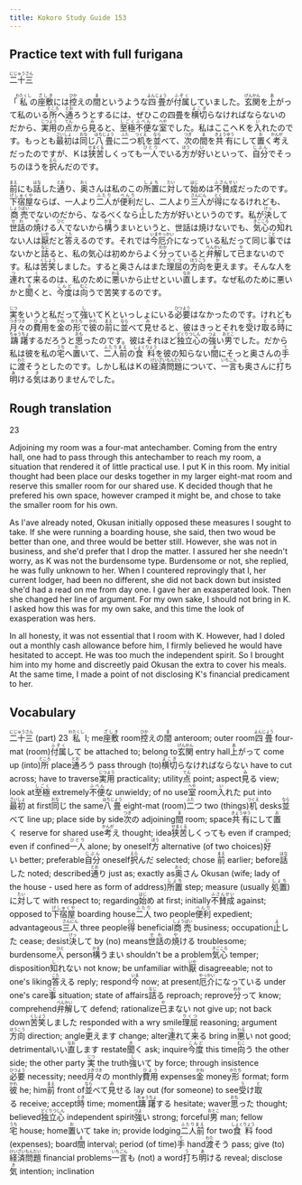 ```yaml
---
title: Kokoro Study Guide 153
---
```


## Practice text with full furigana

<p>
<ruby><rb>二十三</rb><rt>にじゅうさん</rt></ruby>
</p>

<p>
「<ruby><rb>私</rb><rt>わたくし</rt></ruby>の<ruby><rb>座敷</rb><rt>ざしき</rt></ruby>には<ruby><rb>控</rb><rt>ひか</rt></ruby>えの<ruby><rb>間</rb><rt>ま</rt></ruby>というような<ruby><rb>四畳</rb><rt>よんじょう</rt></ruby>が<ruby><rb>付属</rb><rt>ふぞく</rt></ruby>していました。<ruby><rb>玄関</rb><rt>げんかん</rt></ruby>を<ruby><rb>上</rb><rt>あ</rt></ruby>がって私のいる<ruby><rb>所</rb><rt>ところ</rt></ruby>へ<ruby><rb>通</rb><rt>とお</rt></ruby>ろうとするには、ぜひこの四畳を<ruby><rb>横切</rb><rt>よこぎ</rt></ruby>らなければならないのだから、<ruby><rb>実用</rb><rt>じつよう</rt></ruby>の<ruby><rb>点</rb><rt>てん</rt></ruby>から<ruby><rb>見</rb><rt>み</rt></ruby>ると、<ruby><rb>至極</rb><rt>しごく</rt></ruby><ruby><rb>不便</rb><rt>ふべん</rt></ruby>な<ruby><rb>室</rb><rt>へや</rt></ruby>でした。私はここへＫを<ruby><rb>入</rb><rt>い</rt></ruby>れたのです。もっとも<ruby><rb>最初</rb><rt>さいしょ</rt></ruby>は<ruby><rb>同</rb><rt>おな</rt></ruby>じ<ruby><rb>八畳</rb><rt>はちじょう</rt></ruby>に<ruby><rb>二</rb><rt>ふた</rt></ruby>つ<ruby><rb>机</rb><rt>つくえ</rt></ruby>を<ruby><rb>並</rb><rt>なら</rt></ruby>べて、<ruby><rb>次</rb><rt>つぎ</rt></ruby>の<ruby><rb>間</rb><rt>ま</rt></ruby>を<ruby><rb>共有</rb><rt>きょうゆう</rt></ruby>にして<ruby><rb>置</rb><rt>お</rt></ruby>く<ruby><rb>考</rb><rt>かんが</rt></ruby>えだったのですが、Ｋは<ruby><rb>狭苦</rb><rt>せまくる</rt></ruby>しくっても<ruby><rb>一人</rb><rt>ひとり</rt></ruby>でいる<ruby><rb>方</rb><rt>ほう</rt></ruby>が<ruby><rb>好</rb><rt>い</rt></ruby>いといって、<ruby><rb>自分</rb><rt>じぶん</rt></ruby>でそっちのほうを<ruby><rb>択</rb><rt>えら</rt></ruby>んだのです。
</p>

<p>
<ruby><rb>前</rb><rt>まえ</rt></ruby>にも<ruby><rb>話</rb><rt>はな</rt></ruby>した<ruby><rb>通</rb><rt>とお</rt></ruby>り、<ruby><rb>奥</rb><rt>おく</rt></ruby>さんは私のこの<ruby><rb>所置</rb><rt>しょち</rt></ruby>に<ruby><rb>対</rb><rt>たい</rt></ruby>して<ruby><rb>始</rb><rt>はじ</rt></ruby>めは<ruby><rb>不賛成</rb><rt>ふさんせい</rt></ruby>だったのです。<ruby><rb>下宿屋</rb><rt>げしゅくや</rt></ruby>ならば、一人より<ruby><rb>二人</rb><rt>ふたり</rt></ruby>が<ruby><rb>便利</rb><rt>べんり</rt></ruby>だし、二人より<ruby><rb>三人</rb><rt>さんにん</rt></ruby>が<ruby><rb>得</rb><rt>とく</rt></ruby>になるけれども、<ruby><rb>商売</rb><rt>しょうばい</rt></ruby>でないのだから、なるべくなら<ruby><rb>止</rb><rt>よ</rt></ruby>した方が好いというのです。私が<ruby><rb>決</rb><rt>けっ</rt></ruby>して<ruby><rb>世話</rb><rt>せわ</rt></ruby>の<ruby><rb>焼</rb><rt>や</rt></ruby>ける<ruby><rb>人</rb><rt>ひと</rt></ruby>でないから<ruby><rb>構</rb><rt>かま</rt></ruby>うまいというと、世話は焼けないでも、<ruby><rb>気心</rb><rt>きごころ</rt></ruby>の<ruby><rb>知</rb><rt>し</rt></ruby>れない人は<ruby><rb>厭</rb><rt>いや</rt></ruby>だと<ruby><rb>答</rb><rt>こた</rt></ruby>えるのです。それでは<ruby><rb>今</rb><rt>いま</rt></ruby><ruby><rb>厄介</rb><rt>やっかい</rt></ruby>になっている私だって同じ<ruby><rb>事</rb><rt>こと</rt></ruby>ではないかと<ruby><rb>詰</rb><rt>なじ</rt></ruby>ると、私の気心は初めからよく<ruby><rb>分</rb><rt>わか</rt></ruby>っていると<ruby><rb>弁解</rb><rt>べんかい</rt></ruby>して<ruby><rb>已</rb><rt>や</rt></ruby>まないのです。私は<ruby><rb>苦笑</rb><rt>くしょう</rt></ruby>しました。すると奥さんはまた<ruby><rb>理屈</rb><rt>りくつ</rt></ruby>の<ruby><rb>方向</rb><rt>ほうこう</rt></ruby>を<ruby><rb>更</rb><rt>か</rt></ruby>えます。そんな人を<ruby><rb>連</rb><rt>つ</rt></ruby>れて<ruby><rb>来</rb><rt>く</rt></ruby>るのは、私のために<ruby><rb>悪</rb><rt>わる</rt></ruby>いから止せといい<ruby><rb>直</rb><rt>なお</rt></ruby>します。なぜ私のために悪いかと<ruby><rb>聞</rb><rt>き</rt></ruby>くと、<ruby><rb>今度</rb><rt>こんど</rt></ruby>は<ruby><rb>向</rb><rt>むこ</rt></ruby>うで苦笑するのです。
</p>

<p>
<ruby><rb>実</rb><rt>じつ</rt></ruby>をいうと私だって<ruby><rb>強</rb><rt>し</rt></ruby>いてＫといっしょにいる<ruby><rb>必要</rb><rt>ひつよう</rt></ruby>はなかったのです。けれども<ruby><rb>月々</rb><rt>つきづき</rt></ruby>の<ruby><rb>費用</rb><rt>ひよう</rt></ruby>を<ruby><rb>金</rb><rt>かね</rt></ruby>の<ruby><rb>形</rb><rt>かたち</rt></ruby>で<ruby><rb>彼</rb><rt>かれ</rt></ruby>の<ruby><rb>前</rb><rt>まえ</rt></ruby>に<ruby><rb>並</rb><rt>なら</rt></ruby>べて<ruby><rb>見</rb><rt>み</rt></ruby>せると、彼はきっとそれを<ruby><rb>受</rb><rt>う</rt></ruby>け<ruby><rb>取</rb><rt>と</rt></ruby>る<ruby><rb>時</rb><rt>とき</rt></ruby>に<ruby><rb>躊躇</rb><rt>ちゅうちょ</rt></ruby>するだろうと<ruby><rb>思</rb><rt>おも</rt></ruby>ったのです。彼はそれほど<ruby><rb>独立心</rb><rt>どくりつしん</rt></ruby>の<ruby><rb>強</rb><rt>つよ</rt></ruby>い<ruby><rb>男</rb><rt>おとこ</rt></ruby>でした。だから私は彼を私の<ruby><rb>宅</rb><rt>うち</rt></ruby>へ<ruby><rb>置</rb><rt>お</rt></ruby>いて、<ruby><rb>二人前</rb><rt>ふたりまえ</rt></ruby>の<ruby><rb>食料</rb><rt>しょくりょう</rt></ruby>を彼の知らない<ruby><rb>間</rb><rt>ま</rt></ruby>にそっと奥さんの<ruby><rb>手</rb><rt>て</rt></ruby>に<ruby><rb>渡</rb><rt>わた</rt></ruby>そうとしたのです。しかし私はＫの<ruby><rb>経済</rb><rt>けいざい</rt></ruby><ruby><rb>問題</rb><rt>もんだい</rt></ruby>について、<ruby><rb>一言</rb><rt>いちごん</rt></ruby>も奥さんに<ruby><rb>打</rb><rt>う</rt></ruby>ち<ruby><rb>明</rb><rt>あ</rt></ruby>ける<ruby><rb>気</rb><rt>き</rt></ruby>はありませんでした。
</p>


## Rough translation

23

Adjoining my room was a four-mat antechamber. Coming from the entry hall, one had to pass through this antechamber to reach my room, a situation that rendered it of little practical use. I put K in this room. My initial thought had been place our desks together in my larger eight-mat room and reserve this smaller room for our shared use. K decided though that he prefered his own space, however cramped it might be, and chose to take the smaller room for his own.

As I'ave already noted, Okusan initially opposed these measures I sought to take. If she were running a boarding house, she said, then two woud be better than one, and three would be better still. However, she was not in business, and she'd prefer that I drop the matter. I assured her she needn't worry, as K was not the burdensome type. Burdensome or not, she replied, he was fully unknown to her. When I countered reprovingly that I, her current lodger, had been no different, she did not back down but insisted she'd had a read on me from day one. I gave her an exasperated look. Then she changed her line of argument. For my own sake, I should not bring in K. I asked how this was for my own sake, and this time the look of exasperation was hers.

In all honesty, it was not essential that I room with K. However, had I doled out a monthly cash allowance before him, I firmly believed he would have hesitated to accept. He was too much the independent spirit. So I brought him into my home and discreetly paid Okusan the extra to cover his meals. At the same time, I made a point of not disclosing K's financial predicament to her.        


## Vocabulary

<p>
<span class="vocabstudy"><ruby><rb>二十三</rb><rt>にじゅうさん</rt></ruby>&nbsp;(part) 23</span>
<span class="vocabstudy"><ruby><rb>私</rb><rt>わたくし</rt></ruby>&nbsp;I; me</span><span class="vocabstudy"><ruby><rb>座敷</rb><rt>ざしき</rt></ruby>&nbsp;room</span><span class="vocabstudy"><ruby><rb>控</rb><rt>ひか</rt></ruby>えの<ruby><rb>間</rb><rt>ま</rt></ruby>&nbsp;anteroom; outer room</span><span class="vocabstudy"><ruby><rb>四畳</rb><rt>よんじょう</rt></ruby>&nbsp;four-mat (room)</span><span class="vocabstudy"><ruby><rb>付属</rb><rt>ふぞく</rt></ruby>して&nbsp;be attached to; belong to</span><span class="vocabstudy"><ruby><rb>玄関</rb><rt>げんかん</rt></ruby>&nbsp;entry hall</span><span class="vocabstudy"><ruby><rb>上</rb><rt>あ</rt></ruby>がって&nbsp;come up (into)</span><span class="vocabstudy"><ruby><rb>所</rb><rt>ところ</rt></ruby>&nbsp;place</span><span class="vocabstudy"><ruby><rb>通</rb><rt>とお</rt></ruby>ろう&nbsp;pass through (to)</span><span class="vocabstudy"><ruby><rb>横切</rb><rt>よこぎ</rt></ruby>らなければならない&nbsp;have to cut across; have to traverse</span><span class="vocabstudy"><ruby><rb>実用</rb><rt>じつよう</rt></ruby>&nbsp;practicality; utility</span><span class="vocabstudy"><ruby><rb>点</rb><rt>てん</rt></ruby>&nbsp;point; aspect</span><span class="vocabstudy"><ruby><rb>見</rb><rt>み</rt></ruby>る&nbsp;view; look at</span><span class="vocabstudy"><ruby><rb>至極</rb><rt>しごく</rt></ruby>&nbsp;extremely</span><span class="vocabstudy"><ruby><rb>不便</rb><rt>ふべん</rt></ruby>な&nbsp;unwieldy; of no use</span><span class="vocabstudy"><ruby><rb>室</rb><rt>へや</rt></ruby>&nbsp;room</span><span class="vocabstudy"><ruby><rb>入</rb><rt>い</rt></ruby>れた&nbsp;put into</span><span class="vocabstudy"><ruby><rb>最初</rb><rt>さいしょ</rt></ruby>&nbsp;at first</span><span class="vocabstudy"><ruby><rb>同</rb><rt>おな</rt></ruby>じ&nbsp;the same</span><span class="vocabstudy"><ruby><rb>八畳</rb><rt>はちじょう</rt></ruby>&nbsp;eight-mat (room)</span><span class="vocabstudy"><ruby><rb>二</rb><rt>ふた</rt></ruby>つ&nbsp;two (things)</span><span class="vocabstudy"><ruby><rb>机</rb><rt>つくえ</rt></ruby>&nbsp;desks</span><span class="vocabstudy"><ruby><rb>並</rb><rt>なら</rt></ruby>べて&nbsp;line up; place side by side</span><span class="vocabstudy"><ruby><rb>次</rb><rt>つぎ</rt></ruby>の&nbsp;adjoining</span><span class="vocabstudy"><ruby><rb>間</rb><rt>ま</rt></ruby>&nbsp;room; space</span><span class="vocabstudy"><ruby><rb>共有</rb><rt>きょうゆう</rt></ruby>にして<ruby><rb>置</rb><rt>お</rt></ruby>く&nbsp;reserve for shared use</span><span class="vocabstudy"><ruby><rb>考</rb><rt>かんが</rt></ruby>え&nbsp;thought; idea</span><span class="vocabstudy"><ruby><rb>狭苦</rb><rt>せまくる</rt></ruby>しくっても&nbsp;even if cramped; even if confined</span><span class="vocabstudy"><ruby><rb>一人</rb><rt>ひとり</rt></ruby>&nbsp;alone; by oneself</span><span class="vocabstudy"><ruby><rb>方</rb><rt>ほう</rt></ruby>&nbsp;alternative (of two choices)</span><span class="vocabstudy"><ruby><rb>好</rb><rt>い</rt></ruby>い&nbsp;better; preferable</span><span class="vocabstudy"><ruby><rb>自分</rb><rt>じぶん</rt></ruby>&nbsp;oneself</span><span class="vocabstudy"><ruby><rb>択</rb><rt>えら</rt></ruby>んだ&nbsp;selected; chose</span>
<span class="vocabstudy"><ruby><rb>前</rb><rt>まえ</rt></ruby>&nbsp;earlier; before</span><span class="vocabstudy"><ruby><rb>話</rb><rt>はな</rt></ruby>した&nbsp;noted; described</span><span class="vocabstudy"><ruby><rb>通</rb><rt>とお</rt></ruby>り&nbsp;just as; exactly as</span><span class="vocabstudy"><ruby><rb>奥</rb><rt>おく</rt></ruby>さん&nbsp;Okusan (wife; lady of the house - used here as form of address)</span><span class="vocabstudy"><ruby><rb>所置</rb><rt>しょち</rt></ruby>&nbsp;step; measure (usually <ruby><rb>処置</rb><rt>しょち</rt></ruby>)</span><span class="vocabstudy">に<ruby><rb>対</rb><rt>たい</rt></ruby>して&nbsp;with respect to; regarding</span><span class="vocabstudy"><ruby><rb>始</rb><rt>はじ</rt></ruby>め&nbsp;at first; initially</span><span class="vocabstudy"><ruby><rb>不賛成</rb><rt>ふさんせい</rt></ruby>&nbsp;against; opposed to</span><span class="vocabstudy"><ruby><rb>下宿屋</rb><rt>げしゅくや</rt></ruby>&nbsp;boarding house</span><span class="vocabstudy"><ruby><rb>二人</rb><rt>ふたり</rt></ruby>&nbsp;two people</span><span class="vocabstudy"><ruby><rb>便利</rb><rt>べんり</rt></ruby>&nbsp;expedient; advantageous</span><span class="vocabstudy"><ruby><rb>三人</rb><rt>さんにん</rt></ruby>&nbsp;three people</span><span class="vocabstudy"><ruby><rb>得</rb><rt>とく</rt></ruby>&nbsp;beneficial</span><span class="vocabstudy"><ruby><rb>商売</rb><rt>しょうばい</rt></ruby>&nbsp;business; occupation</span><span class="vocabstudy"><ruby><rb>止</rb><rt>よ</rt></ruby>した&nbsp;cease; desist</span><span class="vocabstudy"><ruby><rb>決</rb><rt>けっ</rt></ruby>して&nbsp;by (no) means</span><span class="vocabstudy"><ruby><rb>世話</rb><rt>せわ</rt></ruby>の<ruby><rb>焼</rb><rt>や</rt></ruby>ける&nbsp;troublesome; burdensome</span><span class="vocabstudy"><ruby><rb>人</rb><rt>ひと</rt></ruby>&nbsp;person</span><span class="vocabstudy"><ruby><rb>構</rb><rt>かま</rt></ruby>うまい&nbsp;shouldn't be a problem</span><span class="vocabstudy"><ruby><rb>気心</rb><rt>きごころ</rt></ruby>&nbsp;temper; disposition</span><span class="vocabstudy"><ruby><rb>知</rb><rt>し</rt></ruby>れない&nbsp;not know; be unfamiliar with</span><span class="vocabstudy"><ruby><rb>厭</rb><rt>いや</rt></ruby>&nbsp;disagreeable; not to one's liking</span><span class="vocabstudy"><ruby><rb>答</rb><rt>こた</rt></ruby>える&nbsp;reply; respond</span><span class="vocabstudy"><ruby><rb>今</rb><rt>いま</rt></ruby>&nbsp;now; at present</span><span class="vocabstudy"><ruby><rb>厄介</rb><rt>やっかい</rt></ruby>になっている&nbsp;under one's care</span><span class="vocabstudy"><ruby><rb>事</rb><rt>こと</rt></ruby>&nbsp;situation; state of affairs</span><span class="vocabstudy"><ruby><rb>詰</rb><rt>なじ</rt></ruby>る&nbsp;reproach; reprove</span><span class="vocabstudy"><ruby><rb>分</rb><rt>わか</rt></ruby>って&nbsp;know; comprehend</span><span class="vocabstudy"><ruby><rb>弁解</rb><rt>べんかい</rt></ruby>して&nbsp;defend; rationalize</span><span class="vocabstudy"><ruby><rb>已</rb><rt>や</rt></ruby>まない&nbsp;not give up; not back down</span><span class="vocabstudy"><ruby><rb>苦笑</rb><rt>くしょう</rt></ruby>しました&nbsp;responded with a wry smile</span><span class="vocabstudy"><ruby><rb>理屈</rb><rt>りくつ</rt></ruby>&nbsp;reasoning; argument</span><span class="vocabstudy"><ruby><rb>方向</rb><rt>ほうこう</rt></ruby>&nbsp;direction; angle</span><span class="vocabstudy"><ruby><rb>更</rb><rt>か</rt></ruby>えます&nbsp;change; alter</span><span class="vocabstudy"><ruby><rb>連</rb><rt>つ</rt></ruby>れて<ruby><rb>来</rb><rt>く</rt></ruby>る&nbsp;bring in</span><span class="vocabstudy"><ruby><rb>悪</rb><rt>わる</rt></ruby>い&nbsp;not good; detrimental</span><span class="vocabstudy">いい<ruby><rb>直</rb><rt>なお</rt></ruby>します&nbsp;restate</span><span class="vocabstudy"><ruby><rb>聞</rb><rt>き</rt></ruby>く&nbsp;ask; inquire</span><span class="vocabstudy"><ruby><rb>今度</rb><rt>こんど</rt></ruby>&nbsp;this time</span><span class="vocabstudy"><ruby><rb>向</rb><rt>むこ</rt></ruby>う&nbsp;the other side; the other party</span>
<span class="vocabstudy"><ruby><rb>実</rb><rt>じつ</rt></ruby>&nbsp;the truth</span><span class="vocabstudy"><ruby><rb>強</rb><rt>し</rt></ruby>いて&nbsp;by force; through insistence</span><span class="vocabstudy"><ruby><rb>必要</rb><rt>ひつよう</rt></ruby>&nbsp;necessity; need</span><span class="vocabstudy"><ruby><rb>月々</rb><rt>つきづき</rt></ruby>の&nbsp;monthly</span><span class="vocabstudy"><ruby><rb>費用</rb><rt>ひよう</rt></ruby>&nbsp;expenses</span><span class="vocabstudy"><ruby><rb>金</rb><rt>かね</rt></ruby>&nbsp;money</span><span class="vocabstudy"><ruby><rb>形</rb><rt>かたち</rt></ruby>&nbsp;format; form</span><span class="vocabstudy"><ruby><rb>彼</rb><rt>かれ</rt></ruby>&nbsp;he; him</span><span class="vocabstudy"><ruby><rb>前</rb><rt>まえ</rt></ruby>&nbsp;front of</span><span class="vocabstudy"><ruby><rb>並</rb><rt>なら</rt></ruby>べて<ruby><rb>見</rb><rt>み</rt></ruby>せる&nbsp;lay out (for someone) to see</span><span class="vocabstudy"><ruby><rb>受</rb><rt>う</rt></ruby>け<ruby><rb>取</rb><rt>と</rt></ruby>る&nbsp;receive; accept</span><span class="vocabstudy"><ruby><rb>時</rb><rt>とき</rt></ruby>&nbsp;time; moment</span><span class="vocabstudy"><ruby><rb>躊躇</rb><rt>ちゅうちょ</rt></ruby>する&nbsp;hesitate; waver</span><span class="vocabstudy"><ruby><rb>思</rb><rt>おも</rt></ruby>った&nbsp;thought; believed</span><span class="vocabstudy"><ruby><rb>独立心</rb><rt>どくりつしん</rt></ruby>&nbsp;independent spirit</span><span class="vocabstudy"><ruby><rb>強</rb><rt>つよ</rt></ruby>い&nbsp;strong; forceful</span><span class="vocabstudy"><ruby><rb>男</rb><rt>おとこ</rt></ruby>&nbsp;man; fellow</span><span class="vocabstudy"><ruby><rb>宅</rb><rt>うち</rt></ruby>&nbsp;house; home</span><span class="vocabstudy"><ruby><rb>置</rb><rt>お</rt></ruby>いて&nbsp;take in; provide lodging</span><span class="vocabstudy"><ruby><rb>二人前</rb><rt>ふたりまえ</rt></ruby>&nbsp;for two</span><span class="vocabstudy"><ruby><rb>食料</rb><rt>しょくりょう</rt></ruby>&nbsp;food (expenses); board</span><span class="vocabstudy"><ruby><rb>間</rb><rt>ま</rt></ruby>&nbsp;interval; period (of time)</span><span class="vocabstudy"><ruby><rb>手</rb><rt>て</rt></ruby>&nbsp;hand</span><span class="vocabstudy"><ruby><rb>渡</rb><rt>わた</rt></ruby>そう&nbsp;pass; give (to)</span><span class="vocabstudy"><ruby><rb>経済</rb><rt>けいざい</rt></ruby><ruby><rb>問題</rb><rt>もんだい</rt></ruby>&nbsp;financial problems</span><span class="vocabstudy"><ruby><rb>一言</rb><rt>いちごん</rt></ruby>も&nbsp;(not) a word</span><span class="vocabstudy"><ruby><rb>打</rb><rt>う</rt></ruby>ち<ruby><rb>明</rb><rt>あ</rt></ruby>ける&nbsp;reveal; disclose</span><span class="vocabstudy"><ruby><rb>気</rb><rt>き</rt></ruby>&nbsp;intention; inclination</span>
</p>
